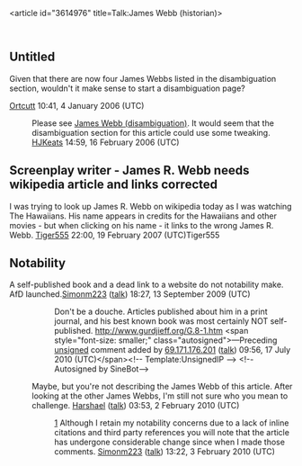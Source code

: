 <article id="3614976" title=Talk:James Webb (historian)>
	<talkpage id="3614976" title="Talk:James Webb (historian)">
{{Old AfD multi| date = 13 September 2009 (UTC) | result = '''keep''' | page = James Webb (historian) }}

{{WikiProject Biography
|living=no
|class=Start
|s&amp;a-work-group=yes
|listas=Webb, James (historian)
}}


==Untitled==
Given that there are now four James Webbs listed in the disambiguation section, wouldn't it make sense to start a disambiguation page?

[[User:Ortcutt|Ortcutt]] 10:41, 4 January 2006 (UTC)

:Please see [[James Webb (disambiguation)]]. It would seem that the disambiguation section for this article could use some tweaking. [[User:HJKeats|HJKeats]] 14:59, 16 February 2006 (UTC)

== Screenplay writer - James R. Webb needs wikipedia article and links corrected ==

I was trying to look up James R. Webb on wikipedia today as I was watching The Hawaiians. His name appears in credits for the Hawaiians and other movies - but when clicking on his name - it links to the wrong James R. Webb.
[[User:Tiger555|Tiger555]] 22:00, 19 February 2007 (UTC)Tiger555

== Notability ==

A self-published book and a dead link to a website do not notability make.  AfD launched.[[User:Simonm223|Simonm223]] ([[User talk:Simonm223|talk]]) 18:27, 13 September 2009 (UTC)
:: Don't be a douche.  Articles published about him in a print journal, and his best known book was most certainly NOT self-published.  http://www.gurdjieff.org/G.8-1.htm  &lt;span style=&quot;font-size: smaller;&quot; class=&quot;autosigned&quot;&gt;—Preceding [[Wikipedia:Signatures|unsigned]] comment added by [[Special:Contributions/69.171.176.201|69.171.176.201]] ([[User talk:69.171.176.201|talk]]) 09:56, 17 July 2010 (UTC)&lt;/span&gt;&lt;!-- Template:UnsignedIP --&gt; &lt;!--Autosigned by SineBot--&gt;


: Maybe, but you're not describing the James Webb of this article. After looking at the other James Webbs, I'm still not sure who you mean to challenge. [[User:Harshael|Harshael]] ([[User talk:Harshael|talk]]) 03:53, 2 February 2010 (UTC)

::[http://en.wikipedia.org/w/index.php?title=James_Webb_%28historian%29&amp;action=historysubmit&amp;diff=327826800&amp;oldid=313614484] Although I retain my notability concerns due to a lack of inline citations and third party references you will note that the article has undergone considerable change since when I made those comments. [[User:Simonm223|Simonm223]] ([[User talk:Simonm223|talk]]) 13:22, 3 February 2010 (UTC)
	</talkpage>
</article>